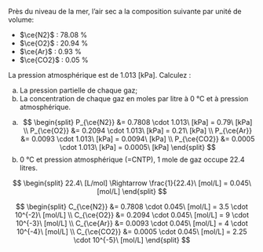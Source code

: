::: {.Exercise data-latex=""}

Près du niveau de la mer, l'air sec a la composition suivante par unité de volume:

- $\ce{N2}$ : 78.08 %
- $\ce{O2}$ : 20.94 %
- $\ce{Ar}$ : 0.93 %
- $\ce{CO2}$  : 0.05 %

La pression atmosphérique est de 1.013 [kPa]. Calculez :

a. La pression partielle de chaque gaz;
\vspace{\stretch{1}}
b. La concentration de chaque gaz en moles par litre à 0 °C et à pression atmosphérique.
\vspace{\stretch{1}}
:::

::: {.Answer data-latex=""}

a. $$
\begin{split}
	P_{\ce{N2}} &= 0.7808 \cdot 1.013\ [kPa] = 0.79\ [kPa] \\
	P_{\ce{O2}} &= 0.2094 \cdot 1.013\ [kPa] = 0.21\ [kPa] \\
	P_{\ce{Ar}} &= 0.0093 \cdot 1.013\ [kPa] = 0.0094\ [kPa] \\
	P_{\ce{CO2}} &= 0.0005 \cdot 1.013\ [kPa] = 0.0005\ [kPa]
\end{split}
$$
b. 0 °C et pression atmosphérique (=CNTP), 1 mole de gaz occupe 22.4 litres.  

$$
\begin{split}
22.4\ [L/mol] \Rightarrow \frac{1}{22.4}\ [mol/L] = 0.045\ [mol/L]
\end{split}
$$

$$
\begin{split}
	C_{\ce{N2}} &= 0.7808 \cdot 0.045\ [mol/L] = 3.5 \cdot 10^{-2}\ [mol/L] \\
	C_{\ce{O2}} &= 0.2094 \cdot 0.045\ [mol/L] = 9 \cdot 10^{-3}\ [mol/L] \\
	C_{\ce{Ar}} &= 0.0093 \cdot 0.045\ [mol/L] = 4 \cdot 10^{-4}\ [mol/L] \\
	C_{\ce{CO2}} &= 0.0005 \cdot 0.045\ [mol/L] = 2.25 \cdot 10^{-5}\ [mol/L]
\end{split}
$$

:::
